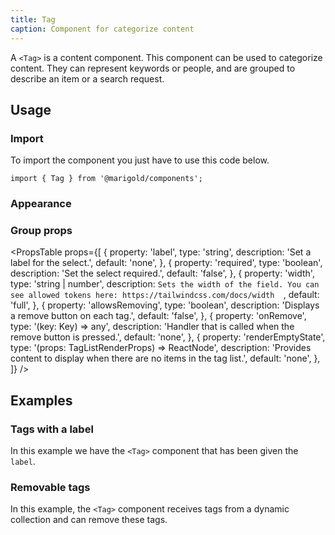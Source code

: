 ```yaml
---
title: Tag
caption: Component for categorize content
---
```


A `<Tag>` is a content component. This component can be used to categorize content. They can represent keywords or people, and are grouped to describe an item or a search request.

## Usage

### Import

To import the component you just have to use this code below.

```tsx
import { Tag } from '@marigold/components';
```

### Appearance

<AppearanceTable component={title} />

### Group props

<PropsTable
  props={[
    {
      property: 'label',
      type: 'string',
      description: 'Set a label for the select.',
      default: 'none',
    },
    {
      property: 'required',
      type: 'boolean',
      description: 'Set the select required.',
      default: 'false',
    },
    {
      property: 'width',
      type: 'string | number',
      description: `Sets the width of the field. You can see allowed tokens here: https://tailwindcss.com/docs/width  `,
      default: 'full',
    },
    {
      property: 'allowsRemoving',
      type: 'boolean',
      description: 'Displays a remove button on each tag.',
      default: 'false',
    },
    {
      property: 'onRemove',
      type: '(key: Key) => any',
      description: 'Handler that is called when the remove button is pressed.',
      default: 'none',
    },
    {
      property: 'renderEmptyState',
      type: '(props: TagListRenderProps) => ReactNode',
      description:
        'Provides content to display when there are no items in the tag list.',
      default: 'none',
    },
  ]}
/>

## Examples

### Tags with a label

In this example we have the `<Tag>` component that has been given the `label`.

<ComponentDemo file="./label-tag.demo.tsx" />

### Removable tags

In this example, the `<Tag>` component receives tags from a dynamic collection and can remove these tags.

<ComponentDemo file="./remove-tag.demo.tsx" />
